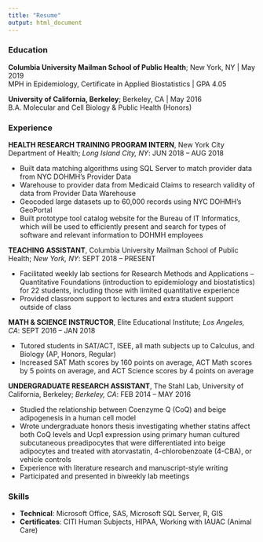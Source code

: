 ```yaml
---
title: "Resume"
output: html_document
---
```




### Education
**Columbia University Mailman School of Public Health**; New York, NY | May 2019  
MPH in Epidemiology, Certificate in Applied Biostatistics | GPA 4.05  

**University of California, Berkeley**; Berkeley, CA | May 2016  
B.A. Molecular and Cell Biology & Public Health (Honors)  
  
### Experience

**HEALTH RESEARCH TRAINING PROGRAM INTERN**, New York City Department of Health; *Long Island City, NY*: JUN 2018 – AUG 2018

* Built data matching algorithms using SQL Server to match provider data from NYC DOHMH’s Provider Data
* Warehouse to provider data from Medicaid Claims to research validity of data from Provider Data Warehouse
+ Geocoded large datasets up to 60,000 records using NYC DOHMH’s GeoPortal
+ Built prototype tool catalog website for the Bureau of IT Informatics, which will be used to efficiently present
and search for types of software and relevant information to DOHMH employees

**TEACHING ASSISTANT**, Columbia University Mailman School of Public Health; *New York, NY*: SEPT 2018 – PRESENT

* Facilitated weekly lab sections for Research Methods and Applications – Quantitative Foundations (introduction to epidemiology and biostatistics) for 22 students, including those with limited quantitative experience
* Provided classroom support to lectures and extra student support outside of class

**MATH & SCIENCE INSTRUCTOR**, Elite Educational Institute; *Los Angeles, CA*: SEPT 2016 – JAN 2018

* Tutored students in SAT/ACT, ISEE, all math subjects up to Calculus, and Biology (AP, Honors, Regular)
* Increased SAT Math scores by 160 points on average, ACT Math scores by 5 points on average, and ACT Science scores by 4 points on average

**UNDERGRADUATE RESEARCH ASSISTANT**, The Stahl Lab, University of California, Berkeley; *Berkeley, CA*: FEB 2014 – MAY 2016

* Studied the relationship between Coenzyme Q (CoQ) and beige adipogenesis in a human cell model
* Wrote undergraduate honors thesis investigating whether statins affect both CoQ levels and Ucp1 expression using primary human cultured subcutaneous preadipocytes that were differentiated into beige adipocytes and treated with atorvastatin, 4-chlorobenzoate (4-CBA), or vehicle controls
* Experience with literature research and manuscript-style writing
* Participated and presented in biweekly lab meetings  
  
### Skills

* **Technical**: Microsoft Office, SAS, Microsoft SQL Server, R, GIS
* **Certificates**: CITI Human Subjects, HIPAA, Working with IAUAC (Animal Care)